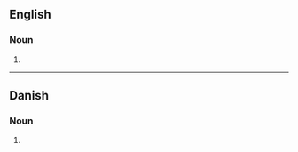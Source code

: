 ==English==

===Noun===
{{head|en|noun plural form}}

# {{plural of|despot|lang=en}}

----

==Danish==

===Noun===
{{head|da|noun form|g=c}}

# {{genitive singular indefinite of|despot|lang=da}}